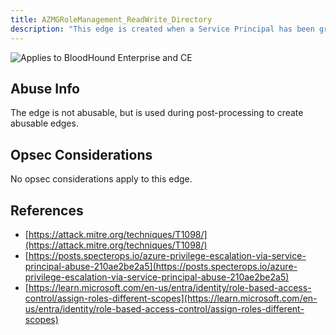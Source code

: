 ```yaml
---
title: AZMGRoleManagement_ReadWrite_Directory
description: "This edge is created when a Service Principal has been granted the RoleManagement.ReadWrite.Directory edge."
---
```


<img noZoom src="/assets/enterprise-AND-community-edition-pill-tag.svg" alt="Applies to BloodHound Enterprise and CE"/>



## Abuse Info

The edge is not abusable, but is used during post-processing to create abusable edges.

## Opsec Considerations

No opsec considerations apply to this edge.

## References

* [https://attack.mitre.org/techniques/T1098/](https://attack.mitre.org/techniques/T1098/)
* [https://posts.specterops.io/azure-privilege-escalation-via-service-principal-abuse-210ae2be2a5](https://posts.specterops.io/azure-privilege-escalation-via-service-principal-abuse-210ae2be2a5)
* [https://learn.microsoft.com/en-us/entra/identity/role-based-access-control/assign-roles-different-scopes](https://learn.microsoft.com/en-us/entra/identity/role-based-access-control/assign-roles-different-scopes)
